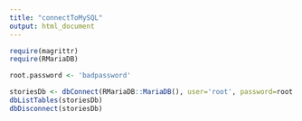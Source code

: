 ```yaml
---
title: "connectToMySQL"
output: html_document
---
```


```r
require(magrittr)
require(RMariaDB)
```

```r
root.password <- 'badpassword'

storiesDb <- dbConnect(RMariaDB::MariaDB(), user='root', password=root.password, dbname='firstdb', host='localhost')
dbListTables(storiesDb)
dbDisconnect(storiesDb)
```